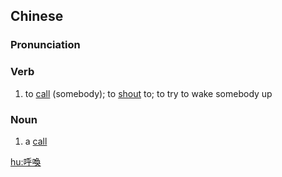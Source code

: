 {{also|呼唤}}
==Chinese==
{{zh-forms|s=呼唤}}

===Pronunciation===
{{zh-pron
|m=hūhuàn
|c=fu1 wun6
|cat=v,n
}}

===Verb===
{{zh-verb}}

# to [[call]] (somebody); to [[shout]] to; to try to wake somebody up

===Noun===
{{zh-noun}}

# a [[call]]

[[hu:呼喚]]